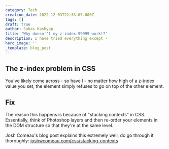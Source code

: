 ```yaml
---
category: Tech
creation_date: 2022-12-03T22:33:05.000Z
tags: []
draft: true
author: Suhas Kashyap
title: 'Why doesn''t my z-index:99999 work!?'
description: I have tried everything except -
hero_image: ''
_template: blog_post
---
```



## The z-index problem in CSS

You've likely come across - so have I - no matter how high of a z-index value you set, the element simply refuses to go on top of the other element.

## Fix

The reason this happens is because of "stacking contexts" in CSS. Essentially, think of Photoshop layers and then re-order your elements in the DOM structure so that they're at the same level.

Josh Comeau's blog post explains this extremely well, do go through it thoroughly: [joshwcomeau.com/css/stacking-contexts](https://www.joshwcomeau.com/css/stacking-contexts)
